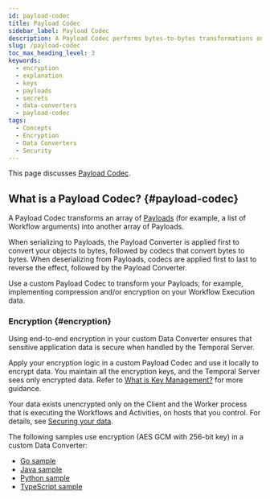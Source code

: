 ```yaml
---
id: payload-codec
title: Payload Codec
sidebar_label: Payload Codec
description: A Payload Codec performs bytes-to-bytes transformations on Temporal Payloads, often for compression and encryption.
slug: /payload-codec
toc_max_heading_level: 3
keywords:
  - encryption
  - explanation
  - keys
  - payloads
  - secrets
  - data-converters
  - payload-codec
tags:
  - Concepts
  - Encryption
  - Data Converters
  - Security
---
```


This page discusses [Payload Codec](#payload-codec). 

## What is a Payload Codec? {#payload-codec}

A Payload Codec transforms an array of [Payloads](/dataconversion#payload) (for example, a list of Workflow arguments) into another array of Payloads.

When serializing to Payloads, the Payload Converter is applied first to convert your objects to bytes, followed by codecs that convert bytes to bytes.
When deserializing from Payloads, codecs are applied first to last to reverse the effect, followed by the Payload Converter.

Use a custom Payload Codec to transform your Payloads; for example, implementing compression and/or encryption on your Workflow Execution data.

### Encryption {#encryption}

Using end-to-end encryption in your custom Data Converter ensures that sensitive application data is secure when handled by the Temporal Server.

Apply your encryption logic in a custom Payload Codec and use it locally to encrypt data.
You maintain all the encryption keys, and the Temporal Server sees only encrypted data. Refer to [What is Key Management?](/key-management) for more guidance.

Your data exists unencrypted only on the Client and the Worker process that is executing the Workflows and Activities, on hosts that you control. For details, see [Securing your data](/production-deployment/data-encryption).

The following samples use encryption (AES GCM with 256-bit key) in a custom Data Converter:

- [Go sample](https://github.com/temporalio/samples-go/tree/main/encryption)
- [Java sample](https://github.com/temporalio/samples-java/tree/main/core/src/main/java/io/temporal/samples/encryptedpayloads)
- [Python sample](https://github.com/temporalio/samples-python/tree/main/encryption)
- [TypeScript sample](https://github.com/temporalio/samples-typescript/tree/main/encryption)
